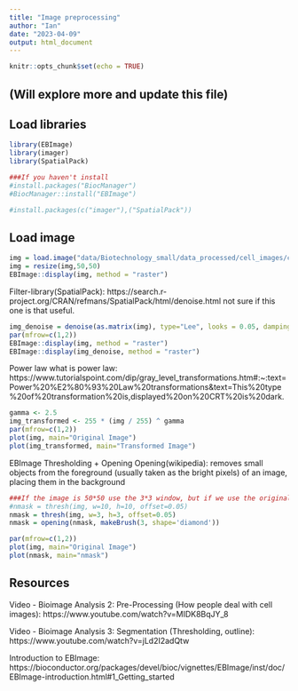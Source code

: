 ---
title: "Image preprocessing"
author: "Ian"
date: "2023-04-09"
output: html_document
---

```{r setup, include=FALSE}
knitr::opts_chunk$set(echo = TRUE)
```

## (Will explore more and update this file)

## Load libraries
```{r, message=FALSE, warning=FALSE}
library(EBImage)
library(imager)
library(SpatialPack)

###If you haven't install
#install.packages("BiocManager")
#BiocManager::install("EBImage")

#install.packages(c("imager"),("SpatialPack"))
```

## Load image
```{r}
img = load.image("data/Biotechnology_small/data_processed/cell_images/cluster_1/cell_4759.png")
img = resize(img,50,50)
EBImage::display(img, method = "raster")
```

Filter-library(SpatialPack): https://search.r-project.org/CRAN/refmans/SpatialPack/html/denoise.html
not sure if this one is that useful.
```{r}
img_denoise = denoise(as.matrix(img), type="Lee", looks = 0.05, damping = 0.1)
par(mfrow=c(1,2))
EBImage::display(img, method = "raster")
EBImage::display(img_denoise, method = "raster")
```

Power law
what is power law: 
https://www.tutorialspoint.com/dip/gray_level_transformations.htm#:~:text=Power%20%E2%80%93%20Law%20transformations&text=This%20type%20of%20transformation%20is,displayed%20on%20CRT%20is%20dark.
```{r}
gamma <- 2.5
img_transformed <- 255 * (img / 255) ^ gamma 
par(mfrow=c(1,2))
plot(img, main="Original Image")
plot(img_transformed, main="Transformed Image")
```


EBImage
Thresholding + Opening
Opening(wikipedia): removes small objects from the foreground (usually taken as the bright pixels) of an image, placing them in the background
```{r}
###If the image is 50*50 use the 3*3 window, but if we use the original image we will need a bigger window size, like w=10,h=10
#nmask = thresh(img, w=10, h=10, offset=0.05)
nmask = thresh(img, w=3, h=3, offset=0.05)
nmask = opening(nmask, makeBrush(3, shape='diamond'))

par(mfrow=c(1,2))
plot(img, main="Original Image")
plot(nmask, main="nmask")
```

## Resources

Video - Bioimage Analysis 2: Pre-Processing (How people deal with cell images): 
https://www.youtube.com/watch?v=MIDK8BqJY_8

Video - Bioimage Analysis 3: Segmentation (Thresholding, outline): 
https://www.youtube.com/watch?v=jLd2I2adQtw

Introduction to EBImage:  
https://bioconductor.org/packages/devel/bioc/vignettes/EBImage/inst/doc/EBImage-introduction.html#1_Getting_started


